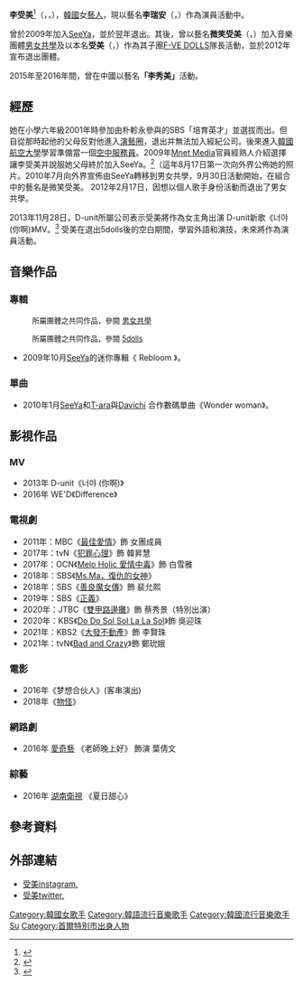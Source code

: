 {{藝人
| 姓名     = 受美
| 類型     = 女藝人
| 圖片     = 
| 圖片尺寸 = 
| 圖片簡介 = 
| 本名     = 李受美
| 外文名   = 이수미
| 羅馬拼音 = I Su Mi
| 英文名   = Lee Su Mi
| 綽號     =
| 國籍     = {{KOR}}
| 民族     = [[朝鮮族|朝鮮族]]
| 出生日期 = {{birth_date_and_age|1989|3|3}}
| 出生地點 = {{KOR}}[[首爾特別市|首爾特別市]][[永登浦區|永登浦區]]
| 職業     = [[歌手|歌手]]、[[演員|演員]]
| 語言     = [[韓語|韓語]]、[[英語|英語]]
| 教育程度 = 韓國航空大學校
| 宗教信仰 = 
| 配偶     = 
| 音樂類型 = [[韓國流行音樂|K-POP]]
| 演奏樂器 = 
| 出身地   = 
| 出道作   = 
| 出道日期 = 2009年
| 代表作   = 
| 活躍年代 = 2009年至今
| 唱片公司 = [[LOEN娛樂|1theK]]（2009年至2012年）
| 經紀公司 = [[MBK娛樂|Core Contents Media]]（2009年至2012年）<br>[[Bmpkhan娛樂|Bmpkhan娛樂]]（2016年至今）
| 網站     =
| 相關團體 = [[男女共學_(組合)|男女共學]]、[[F-VE_DOLLS|F-VE DOLLS]]、[[SeeYa|SeeYa]]
| 獎項     = 
| IMDb    =
}}
'''李受美'''<ref>{{Cite web |url=http://thestar.chosun.com/site/data/html_dir/2011/03/04/2011030401647.html |title=화보 파이브돌스 수미, '흥하자는 팬들 댓글 너무 좋아' |access-date=2015-06-23 |archive-url=https://web.archive.org/web/20120117174941/http://thestar.chosun.com/site/data/html_dir/2011/03/04/2011030401647.html |archive-date=2012-01-17 |dead-url=yes }}</ref>（{{kor|k='''이수미'''|rm='''I Su Mi'''|link=no}}，{{lang-en|'''Lee Su Mi'''}}，{{bd|1989年|3月3日|catIdx=L李}}），[[韓國|韓國]]女[[藝人|藝人]]，現以藝名'''李瑞安'''（{{kor|k='''이서안'''|rm='''I Seo An'''|link=no}}，{{lang-en|'''Lee Seo An'''}}）作為演員活動中。

曾於2009年加入[[SeeYa|SeeYa]]，並於翌年退出。其後，曾以藝名'''微笑受美'''（{{kor|k='''미소수미'''|rm='''Mi So Su Mi'''|link=no}}，{{lang-en|'''Mi So Su Mi'''}}）加入音樂團體[[男女共學_(組合)|男女共學]]及以本名'''受美'''（{{kor|k='''수미'''|rm='''Su Mi'''|link=no}}，{{lang-en|'''Su Mi'''}}）作為其子團[[F-VE_DOLLS|F-VE DOLLS]]隊長活動，並於2012年宣布退出團體。

2015年至2016年間，曾在中國以藝名'''「李秀美」'''活動。

== 經歷 ==
她在小學六年級2001年時參加由朴軫永參與的SBS「培育英才」並選拔而出。但自從那時起他的父母反對他進入[[演藝圈|演藝圈]]，退出并無法加入經紀公司。後來進入[[韓國航空大學|韓國航空大學]]學習準備當一個[[空中服務員|空中服務員]]。2009年[[Mnet_Media|Mnet Media]]官員經熟人介紹選擇讓李受美并說服她父母終於加入SeeYa。<ref>[http://news.naver.com/main/read.nhn?mode=LSD&mid=sec&sid1=106&oid=022&aid=0002067383 ]{{ko icon}}</ref>（這年8月17日第一次向外界公佈她的照片。2010年7月向外界宣佈由SeeYa轉移到男女共學，9月30日活動開始，在組合中的藝名是微笑受美。 2012年2月17日，因想以個人歌手身份活動而退出了男女共學。

2013年11月28日，D-unit所屬公司表示受美將作為女主角出演 D-unit新歌《너야 (你啊)》MV。<ref name="5Dolls出身受美,時隔一年以D-Unit MV回歸">{{cite news |language = ko | author =  | url =http://news.nate.com/view/20131128n30898| title = 파이브돌스 출신 수미, 1년 만에 디유닛 MV로 컴백"5Dolls出身受美,時隔一年以D-Unit MV回歸 | people =  | medium =  | format = | publisher =  | pages =  | date =  | accessdate =2013-12-04}} </ref>
受美在退出5dolls後的空白期間，學習外語和演技，未來將作為演員活動。

== 音樂作品 ==
=== 專輯 ===
:<div style="font-size:small">所屬團體之共同作品，參閱 [[Co-Ed_(組合)|男女共學]]</div>
:<div style="font-size:small">所屬團體之共同作品，參閱 [[5dolls|5dolls]]</div>
*2009年10月[[SeeYa|SeeYa]]的迷你專輯《 Rebloom 》。

=== 單曲 ===
*2010年1月[[SeeYa|SeeYa]]和[[T-ara|T-ara]]與[[Davichi|Davichi]] 合作數碼單曲《Wonder woman》。

== 影視作品 ==
=== MV ===
*2013年 D-unit《너야 (你啊)》
*2016年 WE'D《Difference》

=== 電視劇 ===
*2011年：MBC《[[最佳愛情|最佳愛情]]》飾 女團成員
*2017年：tvN《[[犯罪心理_(韓國電視劇)|犯罪心理]]》飾 韓昇慧
*2017年：OCN《[[Melo_Holic_愛情中毒|Melo Holic 愛情中毒]]》飾 白雪雅
*2018年：SBS《[[Ms.Ma，復仇的女神|Ms.Ma，復仇的女神]]》
*2018年：SBS《[[善良魔女傳|善良魔女傳]]》飾 裴允熙
*2019年：SBS《[[Justice_(韓國電視劇)|正義]]》
*2020年：JTBC《[[雙甲路邊攤|雙甲路邊攤]]》飾 蔡秀景（特別出演）
*2020年：KBS《[[Do_Do_Sol_Sol_La_La_Sol|Do Do Sol Sol La La Sol]]》飾 吳迎珠
*2021年：KBS2《[[大發不動產|大發不動產]]》飾 李賢珠
*2021年：tvN《[[Bad_and_Crazy|Bad and Crazy]]》飾 鄭玧娥

=== 電影 ===
*2016年《梦想合伙人》(客串演出)
*2018年《[[物怪|物怪]]》

=== 網路劇 ===
*2016年 [[愛奇藝|愛奇藝]] 《老師晚上好》 飾演 葉倩文

=== 綜藝 ===
*2016年 [[湖南衛視|湖南衛視]] 《夏日甜心》

== 參考資料 ==
{{reflist}}

== 外部連結 ==
* [http://instagram.com/leesumi00/ 受美instagram. ] {{Wayback|url=http://instagram.com/leesumi00/ |date=20190511162818 }} {{ko}}
* [http://twitter.com/leesumi00/ 受美twitter. ] {{Wayback|url=http://twitter.com/leesumi00/ |date=20210316153205 }} {{ko}}
{{DEFAULTSORT:Lee}}
[[Category:韓國女歌手|Category:韓國女歌手]]
[[Category:韓語流行音樂歌手|Category:韓語流行音樂歌手]]
[[Category:韓國流行音樂歌手|Category:韓國流行音樂歌手]]
[[Category:李姓|Su]]
[[Category:首爾特別市出身人物|Category:首爾特別市出身人物]]